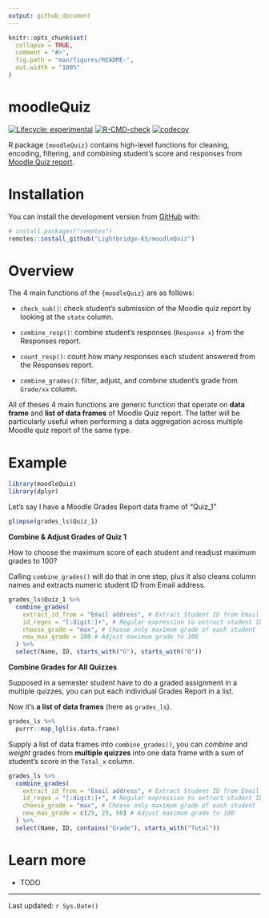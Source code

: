 ```yaml
---
output: github_document
---
```


<!-- README.md is generated from README.Rmd. Please edit that file -->

```r
knitr::opts_chunk$set(
  collapse = TRUE,
  comment = "#>",
  fig.path = "man/figures/README-",
  out.width = "100%"
)
```

# moodleQuiz

<!-- badges: start -->

[![Lifecycle: experimental](https://img.shields.io/badge/lifecycle-experimental-orange.svg)](https://lifecycle.r-lib.org/articles/stages.html#experimental) [![R-CMD-check](https://github.com/Lightbridge-AI/moodleQuiz/actions/workflows/R-CMD-check.yaml/badge.svg)](https://github.com/Lightbridge-AI/moodleQuiz/actions/workflows/R-CMD-check.yaml) [![codecov](https://codecov.io/gh/Lightbridge-KS/moodleQuiz/branch/main/graph/badge.svg?token=S8SD1X5PA0)](https://codecov.io/gh/Lightbridge-KS/moodleQuiz)

<!-- badges: end -->

R package `{moodleQuiz}` contains high-level functions for cleaning, encoding, filtering, and combining student's score and responses from [Moodle Quiz report](https://docs.moodle.org/311/en/Quiz_reports).

# Installation

You can install the development version from [GitHub](https://github.com/) with:

``` r
# install.packages("remotes")
remotes::install_github("Lightbridge-KS/moodleQuiz")
```

# Overview

The 4 main functions of the `{moodleQuiz}` are as follows:

-   `check_sub()`: check student's submission of the Moodle quiz report by looking at the `state` column.

-   `combine_resp()`: combine student's responses (`Response x`) from the Responses report.

-   `count_resp()`: count how many responses each student answered from the Responses report.

-   `combine_grades()`: filter, adjust, and combine student's grade from `Grade/xx` column.

All of theses 4 main functions are generic function that operate on **data frame** and **list of data frames** of Moodle Quiz report. The latter will be particularly useful when performing a data aggregation across multiple Moodle quiz report of the same type.


# Example

```r
library(moodleQuiz)
library(dplyr)
```


Let's say I have a Moodle Grades Report data frame of "Quiz_1"


```r
glimpse(grades_ls$Quiz_1)
```


**Combine & Adjust Grades of Quiz 1**

How to choose the maximum score of each student and readjust maximum grades to 100?

 Calling `combine_grades()` will do that in one step, plus it also cleans column names and extracts numeric student ID from Email address.

```r
grades_ls$Quiz_1 %>%
  combine_grades(
    extract_id_from = "Email address", # Extract Student ID from Email
    id_regex = "[:digit:]+", # Regular expression to extract student ID
    choose_grade = "max", # Choose only maximum grade of each student
    new_max_grade = 100 # Adjust maximum grade to 100
  ) %>%
  select(Name, ID, starts_with("G"), starts_with("Q"))
```

**Combine Grades for All Quizzes**

Supposed in a semester student have to do a graded assignment in a multiple quizzes, you can put each individual Grades Report in a list. 

Now it's **a list of data frames** (here as `grades_ls`).

```r
grades_ls %>% 
  purrr::map_lgl(is.data.frame)
```

Supply a list of data frames into `combine_grades()`, you can *combine* and *weight* grades from **multiple quizzes** into one data frame with a sum of student's score in the `Total_x` column.

```r
grades_ls %>% 
  combine_grades(
    extract_id_from = "Email address", # Extract Student ID from Email
    id_regex = "[:digit:]+", # Regular expression to extract student ID
    choose_grade = "max", # Choose only maximum grade of each student
    new_max_grade = c(25, 25, 50) # Adjust maximum grade to 100
  ) %>% 
  select(Name, ID, contains("Grade"), starts_with("Total"))
```

# Learn more

-  TODO

---

Last updated: `r Sys.Date()`
